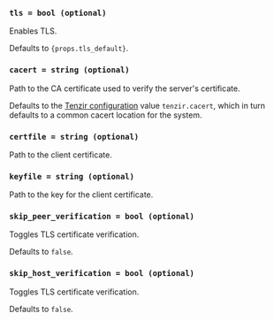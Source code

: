 ### `tls = bool (optional)`

Enables TLS.

<span>Defaults to <code>{props.tls_default}</code>.</span>

### `cacert = string (optional)`

Path to the CA certificate used to verify the server's certificate.

Defaults to the [Tenzir configuration](../../configuration.md) value `tenzir.cacert`,
which in turn defaults to a common cacert location for the system.

### `certfile = string (optional)`

Path to the client certificate.

### `keyfile = string (optional)`

Path to the key for the client certificate.

### `skip_peer_verification = bool (optional)`

Toggles TLS certificate verification.

Defaults to `false`.

### `skip_host_verification = bool (optional)`

Toggles TLS certificate verification.

Defaults to `false`.
